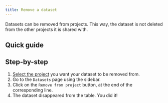 ```yaml
---
title: Remove a dataset
---
```


Datasets can be removed from projects. This way, the dataset is not deleted from the other projects it is shared with.


## Quick guide

<VideoPlayer src="https://storage.googleapis.com/cdn.csquare.run/docs/webm/remove-dataset.webm"/>

## Step-by-step
1. [Select the project](../projects/select-a-project.mdx) you want your dataset to be removed from.
2. Go to the `Datasets` page using the sidebar.
3. Click on the `Remove from project` button, at the end of the corresponding line.
4. The dataset disappeared from the table. You did it!